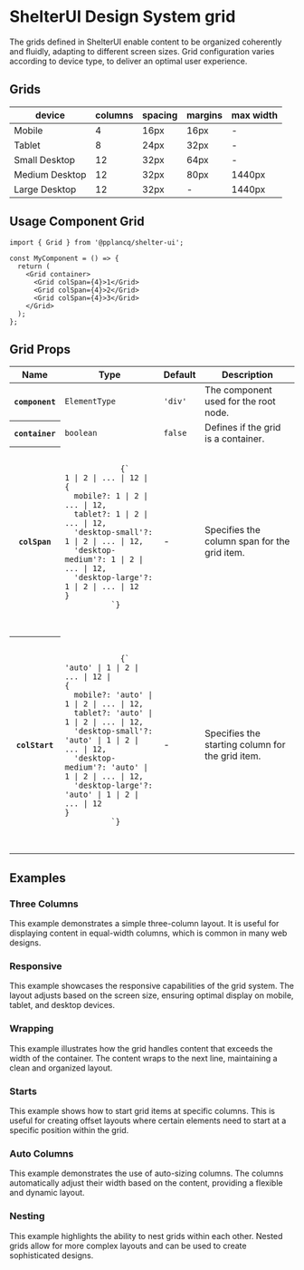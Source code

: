 
<Meta of={GridStories} name="Grid" />

# ShelterUI Design System grid

The grids defined in ShelterUI enable content to be organized coherently and fluidly, adapting to different screen sizes.
Grid configuration varies according to device type, to deliver an optimal user experience.

## Grids

<table>
  <thead>
    <tr>
      <th>device</th>
      <th>columns</th>
      <th>spacing</th>
      <th>margins</th>
      <th>max width</th>
    </tr>
  </thead>
  <tbody>
    <tr>
      <td>Mobile</td>
      <td>4</td>
      <td>16px</td>
      <td>16px</td>
      <td>-</td>
    </tr>
    <tr>
      <td>Tablet</td>
      <td>8</td>
      <td>24px</td>
      <td>32px</td>
      <td>-</td>
    </tr>
    <tr>
      <td>Small Desktop </td>
      <td>12</td>
      <td>32px</td>
      <td>64px</td>
      <td>-</td>
    </tr>
    <tr>
      <td>Medium Desktop</td>
      <td>12</td>
      <td>32px</td>
      <td>80px</td>
      <td>1440px</td>
    </tr>
    <tr>
      <td>Large Desktop</td>
      <td>12</td>
      <td>32px</td>
      <td>-</td>
      <td>1440px</td>
    </tr>
  </tbody>
</table>

## Usage Component Grid

```tsx
import { Grid } from '@pplancq/shelter-ui';

const MyComponent = () => {
  return (
    <Grid container>
      <Grid colSpan={4}>1</Grid>
      <Grid colSpan={4}>2</Grid>
      <Grid colSpan={4}>3</Grid>
    </Grid>
  );
};
```

## Grid Props

<table id="grid-props">
  <thead>
    <tr>
      <th>Name</th>
      <th>Type</th>
      <th>Default</th>
      <th>Description</th>
    </tr>
  </thead>
  <tbody>
    <tr>
      <th>
        <code>component</code>
      </th>
      <td>
        <code>ElementType</code>
      </td>
      <td>
        <code>'div'</code>
      </td>
      <td>The component used for the root node.</td>
    </tr>
    <tr>
      <th>
        <code>container</code>
      </th>
      <td>
        <code>boolean</code>
      </td>
      <td>
        <code>false</code>
      </td>
      <td>Defines if the grid is a container.</td>
    </tr>
    <tr>
      <th>
        <code>colSpan</code>
      </th>
      <td>
        <pre>
          <code>
            {`
1 | 2 | ... | 12 |
{
  mobile?: 1 | 2 | ... | 12,
  tablet?: 1 | 2 | ... | 12,
  'desktop-small'?: 1 | 2 | ... | 12,
  'desktop-medium'?: 1 | 2 | ... | 12,
  'desktop-large'?: 1 | 2 | ... | 12
}
          `}
          </code>
        </pre>
      </td>
      <td>-</td>
      <td>Specifies the column span for the grid item.</td>
    </tr>
    <tr>
      <th>
        <code>colStart</code>
      </th>
      <td>
        <pre>
          <code>
            {`
'auto' | 1 | 2 | ... | 12 |
{
  mobile?: 'auto' | 1 | 2 | ... | 12,
  tablet?: 'auto' | 1 | 2 | ... | 12,
  'desktop-small'?: 'auto' | 1 | 2 | ... | 12,
  'desktop-medium'?: 'auto' | 1 | 2 | ... | 12,
  'desktop-large'?: 'auto' | 1 | 2 | ... | 12
}
          `}
          </code>
        </pre>
      </td>
      <td>-</td>
      <td>Specifies the starting column for the grid item.</td>
    </tr>
  </tbody>
</table>

## Examples

### Three Columns

This example demonstrates a simple three-column layout. It is useful for displaying content in equal-width columns, which is common in many web designs.

<Canvas of={GridStories.ThreeColumns} sourceState="shown" />

### Responsive

This example showcases the responsive capabilities of the grid system. The layout adjusts based on the screen size, ensuring optimal display on mobile, tablet, and desktop devices.

<Canvas of={GridStories.Responsive} sourceState="shown" />

### Wrapping

This example illustrates how the grid handles content that exceeds the width of the container. The content wraps to the next line, maintaining a clean and organized layout.

<Canvas of={GridStories.Wrapping} sourceState="shown" />

### Starts

This example shows how to start grid items at specific columns. This is useful for creating offset layouts where certain elements need to start at a specific position within the grid.

<Canvas of={GridStories.Starts} sourceState="shown" />

### Auto Columns

This example demonstrates the use of auto-sizing columns. The columns automatically adjust their width based on the content, providing a flexible and dynamic layout.

<Canvas of={GridStories.AutoColumns} sourceState="shown" />

### Nesting

This example highlights the ability to nest grids within each other. Nested grids allow for more complex layouts and can be used to create sophisticated designs.

<Canvas of={GridStories.Nesting} sourceState="shown" />
